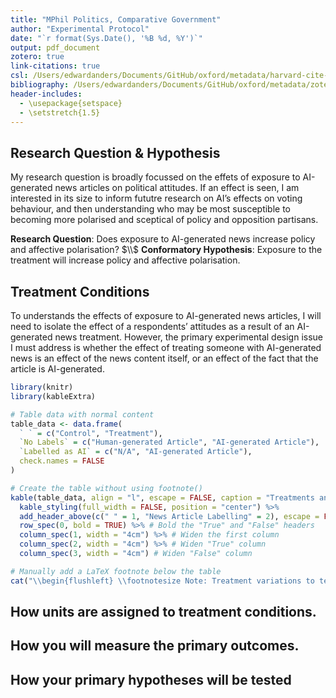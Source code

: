 ```yaml
---
title: "MPhil Politics, Comparative Government"
author: "Experimental Protocol"
date: "`r format(Sys.Date(), '%B %d, %Y')`"
output: pdf_document
zotero: true
link-citations: true
csl: /Users/edwardanders/Documents/GitHub/oxford/metadata/harvard-cite-them-right.csl
bibliography: /Users/edwardanders/Documents/GitHub/oxford/metadata/zotero_library.bib
header-includes:
  - \usepackage{setspace}
  - \setstretch{1.5}
---
```


## Research Question & Hypothesis

My research question is broadly focussed on the effets of exposure to AI-generated news articles on political attitudes. If an effect is seen, I am interested in its size to inform fututre research on AI's effects on voting behaviour, and then understanding who may be most susceptible to becoming more polarised and sceptical of policy and opposition partisans.

**Research Question**: Does exposure to AI-generated news increase policy and affective polarisation? $\\$
**Conformatory Hypothesis**: Exposure to the treatment will increase policy and affective polarisation.

## Treatment Conditions

To understands the effects of exposure to AI-generated news articles, I will need to isolate the effect of a respondents' attitudes as a result of an AI-generated news treatment. However, the primary experimental design issue I must address is whether the effect of treating someone with AI-generated news is an effect of the news content itself, or an effect of the fact that the article is AI-generated.

```r
library(knitr)
library(kableExtra)

# Table data with normal content
table_data <- data.frame(
  ` ` = c("Control", "Treatment"),
  `No Labels` = c("Human-generated Article", "AI-generated Article"),
  `Labelled as AI` = c("N/A", "AI-generated Article"),
  check.names = FALSE
)

# Create the table without using footnote()
kable(table_data, align = "l", escape = FALSE, caption = "Treatments and Control for AI-generated News Exposure.") %>%
  kable_styling(full_width = FALSE, position = "center") %>%
  add_header_above(c(" " = 1, "News Article Labelling" = 2), escape = FALSE) %>% # Bold top header
  row_spec(0, bold = TRUE) %>% # Bold the "True" and "False" headers
  column_spec(1, width = "4cm") %>% # Widen the first column
  column_spec(2, width = "4cm") %>% # Widen "True" column
  column_spec(3, width = "4cm") # Widen "False" column

# Manually add a LaTeX footnote below the table
cat("\\begin{flushleft} \\footnotesize Note: Treatment variations to test for interaction effects of veracity, ideological stance, context, and source will be used. \\end{flushleft}")
```

## How units are assigned to treatment conditions.

## How you will measure the primary outcomes.

## How your primary hypotheses will be tested
